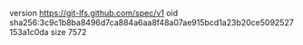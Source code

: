 version https://git-lfs.github.com/spec/v1
oid sha256:3c9c1b8ba8496d7ca884a6aa8f48a07ae915bcd1a23b20ce5092527153a1c0da
size 7572
